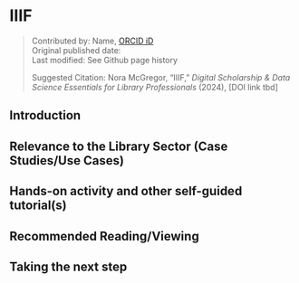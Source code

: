 # IIIF {.unnumbered}
>Contributed by: Name, [ORCID iD](https://orcid.org/0000-0001-6560-5586)<br>
>Original published date: <br>
>Last modified: See Github page history
>
>Suggested Citation: Nora McGregor, “IIIF,” *Digital Scholarship & Data Science Essentials for Library Professionals* (2024), [DOI link tbd]

## Introduction




## Relevance to the Library Sector (Case Studies/Use Cases)


## Hands-on activity and other self-guided tutorial(s)


## Recommended Reading/Viewing 


## Taking the next step
